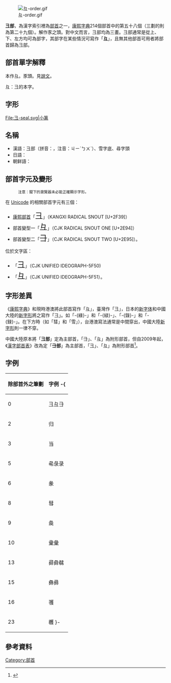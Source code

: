 {{CJK-New-Char|2F39}}
{{Infobox Kangxi radical
|58|uni=5F50
|prev=弓
|next=匸
|meaning=豕之頭
|pny= jì
|bopo= ㄐㄧˋ
|wade= chi4
|jyutping= gai3
|yale= gai
|poj= kī
|cn= 雪字底 xuězìdǐ<br />尋字頭/寻字头 xúnzìtóu
|onyomi= ケイ kei
|kunyomi= けいがしら keigashira
|jp= 彑頭/けいがしら keigashira<br />豕頭/いのこがしら inokogashira
|hang= 돼지머리 dwaeji meori
|hanja= 계 gye
}}
[[File:彑-order.gif|thumb]]

'''彐部'''，為漢字索引裡為[[部首|部首]]之一，[[康熙字典|康熙字典]]214個部首中的第五十八個（三劃的則為第二十九個）。解作豕之頭。對中文而言，彐部均為三畫。彐部通常是從上、下、左方均可為部字，其部字在某些情況可寫作「'''彑'''」，且無其他部首可用者將部首歸為彐部。

== 部首單字解釋 ==

本作彑。豕頭。見[[說文|說文]]。

彑：彐的本字。

== 字形 ==
<gallery>
File:彐-seal.svg|小篆
</gallery>

==名稱==
* 漢語：彐部（拼音：{{lang|la|jìbù}}，注音：ㄐㄧˋㄅㄨˋ）、雪字底、尋字頭
* 日語：{{lang|ja|彐部・彑部（けいぶ）・けいがしら・いのこがしら}}
* 朝鲜語：{{lang|ko|계부（彐部）}}

==部首字元及變形==
:<small>注意：閣下的瀏覽器未必能正確顯示字形。</small>

在 [[Unicode|Unicode]] 的相關部首字元有三個：
*[[康熙部首|康熙部首]]「<span style="font-size:x-large;">⼹</span>」（KANGXI RADICAL SNOUT [U+2F39]）
*部首變型一「<span style="font-size:x-large;">⺔</span>」（CJK RADICAL SNOUT ONE [U+2E94]）
*部首變型二「<span style="font-size:x-large;">⺕</span>」（CJK RADICAL SNOUT TWO [U+2E95]）。

位於文字區：
*「<span style="font-size:x-large;">彐</span>」（CJK UNIFIED IDEOGRAPH-5F50)
*「<span style="font-size:x-large;">彑</span>」（CJK UNIFIED IDEOGRAPH-5F51）。

== 字形差異 ==
《[[康熙字典|康熙字典]]》和現時港澳將此部首寫作「彑」，臺灣作「彐」，日本的[[日本新字体|新字体]]和中國大陸的[[新字形|新字形]]將之寫作「⼹」。如「-{綠}-」和「-{緑}-」、「-{錄}-」和「-{録}-」。在下方時（如「彗」和「雪」），台港澳寫法通常是中間穿出，中國大陸[[新字形|新字形]]則一律不穿。

中國大陸原本將「'''彐部'''」定為主部首，「⺕」、「彑」為附形部首，但自2009年起，《[[漢字部首表|漢字部首表]]》改為定「'''⺕部'''」為主部首，「彐」、「彑」為附形部首<ref>{{Cite web|url=http://moe.gov.cn/ewebeditor/uploadfile/2015/01/13/20150113090108815.pdf|title=汉字部首表|publisher=中华人民共和国教育部、国家语言文字工作委员会|date=2009-01-12|language=zh-cn|deadurl=yes|archiveurl=https://web.archive.org/web/20170321081958/http://www.moe.gov.cn/ewebeditor/uploadfile/2015/01/13/20150113090108815.pdf|archivedate=2017年3月21日|df=}}</ref>。

==字例==
{| border="1" cellpadding="3" cellspacing="0" style="border-collapse: collapse;text-align:left;"
! 除部首外之筆劃 !! 字例
-{
|----
| 0 || 彐彑⺕
|----
| 2 || 归
|----
| 3 || 当
|----
| 5 || 㣇彔录
|----
| 6 || 彖
|----
| 8 || 彗
|----
| 9 || 彘
|----
| 10 || 彚彙
|----
| 13 || 彛彜㣈
|----
| 15 || 彝彞
|----
| 16 || 彟
|----
| 23 || 彠
}-
|}
== 參考資料 ==
{{Reflist}}

{{康熙部首}}
{{简体中文部首}}

[[Category:部首|Category:部首]]